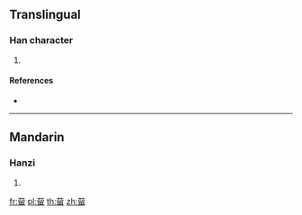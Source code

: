 {{character info/new}}
==Translingual==

===Han character===
{{Han char|rn=140|rad=艸|as=10|sn=16|four=|canj=THHW}}

# {{defn|Han|sort=艸10}}

====References====
* {{Han ref|kx=1049.030|dkj=31577|dj=1510.150|hdz=53267.110|uh=84A5|ud=33957}}

----

==Mandarin==

===Hanzi===
{{cmn-hanzi|pin=[[liú]] ([[liu2]])|wg=liu<sup>2</sup>}}

# {{defn|lang=cmn|sort=艸10}}

[[fr:蒥]]
[[pl:蒥]]
[[th:蒥]]
[[zh:蒥]]